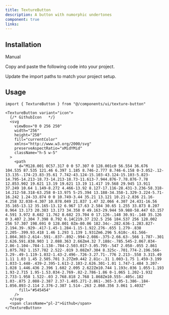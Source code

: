 ```yaml
---
title: TextureButton
description: A button with numorphic undertones
component: true
links:
---
```


<ComponentPreview
  name="texture-button-demo"
  className="[&_.preview>[data-orientation=vertical]]:sm:max-w-[70%]"
  description="All variations"
/>

## Installation

<Tabs defaultValue="manual">

<TabsList>
  <TabsTrigger value="manual">Manual</TabsTrigger>
</TabsList>

<TabsContent value="manual">

<Steps>

<Step>Copy and paste the following code into your project.</Step>

<ComponentSource name="texture-button" />

<Step>Update the import paths to match your project setup.</Step>

</Steps>

</TabsContent>

</Tabs>

## Usage

```tsx
import { TextureButton } from "@/components/ui/texture-button"
```

```tsx
<TextureButton variant="icon">
  {/* GithubIcon   */}
  <svg
    viewBox="0 0 256 250"
    width="256"
    height="250"
    fill="currentColor"
    xmlns="http://www.w3.org/2000/svg"
    preserveAspectRatio="xMidYMid"
    className="h-5 w-5"
  >
    <path
      d="M128.001 0C57.317 0 0 57.307 0 128.001c0 56.554 36.676 104.535 87.535 121.46 6.397 1.185 8.746-2.777 8.746-6.158 0-3.052-.12-13.135-.174-23.83-35.61 7.742-43.124-15.103-43.124-15.103-5.823-14.795-14.213-18.73-14.213-18.73-11.613-7.944.876-7.78.876-7.78 12.853.902 19.621 13.19 19.621 13.19 11.417 19.568 29.945 13.911 37.249 10.64 1.149-8.272 4.466-13.92 8.127-17.116-28.431-3.236-58.318-14.212-58.318-63.258 0-13.975 5-25.394 13.188-34.358-1.329-3.224-5.71-16.242 1.24-33.874 0 0 10.749-3.44 35.21 13.121 10.21-2.836 21.16-4.258 32.038-4.307 10.878.049 21.837 1.47 32.066 4.307 24.431-16.56 35.165-13.12 35.165-13.12 6.967 17.63 2.584 30.65 1.255 33.873 8.207 8.964 13.173 20.383 13.173 34.358 0 49.163-29.944 59.988-58.447 63.157 4.591 3.972 8.682 11.762 8.682 23.704 0 17.126-.148 30.91-.148 35.126 0 3.407 2.304 7.398 8.792 6.14C219.37 232.5 256 184.537 256 128.002 256 57.307 198.691 0 128.001 0Zm-80.06 182.34c-.282.636-1.283.827-2.194.39-.929-.417-1.45-1.284-1.15-1.922.276-.655 1.279-.838 2.205-.399.93.418 1.46 1.293 1.139 1.931Zm6.296 5.618c-.61.566-1.804.303-2.614-.591-.837-.892-.994-2.086-.375-2.66.63-.566 1.787-.301 2.626.591.838.903 1 2.088.363 2.66Zm4.32 7.188c-.785.545-2.067.034-2.86-1.104-.784-1.138-.784-2.503.017-3.05.795-.547 2.058-.055 2.861 1.075.782 1.157.782 2.522-.019 3.08Zm7.304 8.325c-.701.774-2.196.566-3.29-.49-1.119-1.032-1.43-2.496-.726-3.27.71-.776 2.213-.558 3.315.49 1.11 1.03 1.45 2.505.701 3.27Zm9.442 2.81c-.31 1.003-1.75 1.459-3.199 1.033-1.448-.439-2.395-1.613-2.103-2.626.301-1.01 1.747-1.484 3.207-1.028 1.446.436 2.396 1.602 2.095 2.622Zm10.744 1.193c.036 1.055-1.193 1.93-2.715 1.95-1.53.034-2.769-.82-2.786-1.86 0-1.065 1.202-1.932 2.733-1.958 1.522-.03 2.768.818 2.768 1.868Zm10.555-.405c.182 1.03-.875 2.088-2.387 2.37-1.485.271-2.861-.365-3.05-1.386-.184-1.056.893-2.114 2.376-2.387 1.514-.263 2.868.356 3.061 1.403Z"
      fill="#545454"
    />
  </svg>
  <span className="pl-2">Github</span>
</TextureButton>
```
